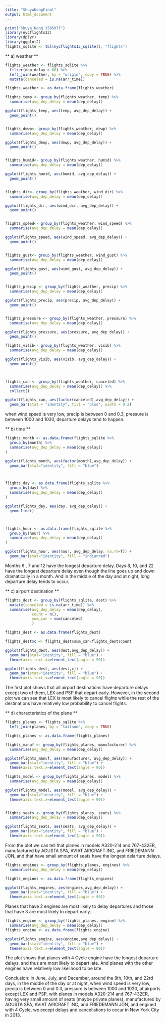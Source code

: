 ```yaml
---
title: "ShuyaKongFinal"
output: html_document
---
```


  ```r
print("Shuya Kong 1505077")
library(nycflights13)
library(dplyr)
library(ggplot2)
flights_sqlite <- tbl(nycflights13_sqlite(), "flights")

```

** a) weather **

```r
flights_weather <- flights_sqlite %>% 
  filter(dep_delay > 60) %>%
  left_join(weather, by = "origin", copy = TRUE) %>%
  mutate(canceled = is.na(arr_time))

flights_weather <- as.data.frame(flights_weather)

flights_temp <- group_by(flights_weather, temp) %>%
  summarise(avg_dep_delay = mean(dep_delay))

ggplot(flights_temp, aes(temp, avg_dep_delay)) +
  geom_point()


flights_dewp<- group_by(flights_weather, dewp) %>%
  summarise(avg_dep_delay = mean(dep_delay))

ggplot(flights_dewp, aes(dewp, avg_dep_delay)) +
  geom_point()


flights_humid<- group_by(flights_weather, humid) %>%
  summarise(avg_dep_delay = mean(dep_delay))

ggplot(flights_humid, aes(humid, avg_dep_delay)) +
  geom_point()


flights_dir<- group_by(flights_weather, wind_dir) %>%
  summarise(avg_dep_delay = mean(dep_delay))

ggplot(flights_dir, aes(wind_dir, avg_dep_delay)) +
  geom_point()


flights_speed<- group_by(flights_weather, wind_speed) %>%
  summarise(avg_dep_delay = mean(dep_delay))

ggplot(flights_speed, aes(wind_speed, avg_dep_delay)) +
  geom_point()


flights_gust<- group_by(flights_weather, wind_gust) %>%
  summarise(avg_dep_delay = mean(dep_delay))

ggplot(flights_gust, aes(wind_gust, avg_dep_delay)) +
  geom_point()


flights_precip <- group_by(flights_weather, precip) %>%
  summarise(avg_dep_delay = mean(dep_delay))

ggplot(flights_precip, aes(precip, avg_dep_delay)) +
  geom_point()


flights_pressure <- group_by(flights_weather, pressure) %>%
  summarise(avg_dep_delay = mean(dep_delay))

ggplot(flights_pressure, aes(pressure, avg_dep_delay)) +
  geom_point()

flights_visib<- group_by(flights_weather, visib) %>%
  summarise(avg_dep_delay = mean(dep_delay))

ggplot(flights_visib, aes(visib, avg_dep_delay)) +
  geom_point()



flights_can <- group_by(flights_weather, canceled) %>% 
  summarise(avg_dep_delay = mean(dep_delay)) %>% 
  collect()

ggplot(flights_can, aes(factor(canceled),avg_dep_delay)) +
  geom_bar(stat = "identity", fill = "blue", width = 0.2)

```


when wind speed is very low, precip is between 0 and 0.3, pressure is between 1000 and 1030,  departure delays tend to happen.



** b) time **


```r

flights_month <- as.data.frame(flights_sqlite %>%
  group_by(month) %>%
  summarise(avg_dep_delay = mean(dep_delay))
)

ggplot(flights_month, aes(factor(month),avg_dep_delay)) +
  geom_bar(stat="identity", fill = "blue")



flights_day <- as.data.frame(flights_sqlite %>%
  group_by(day) %>% 
  summarise(avg_dep_delay = mean(dep_delay))
)

ggplot(flights_day, aes(day, avg_dep_delay)) + 
  geom_line()



flights_hour <- as.data.frame(flights_sqlite %>%
  group_by(hour) %>% 
  summarise(avg_dep_delay = mean(dep_delay))
)

ggplot(flights_hour, aes(hour, avg_dep_delay, na.rm=T)) + 
  geom_bar(stat="identity", fill = "indianred")

```


Months 6 , 7 and 12 have the longest departure delay. Days 8, 10, and 22 have the longest departure delay even though the line goes up and down dramatically in a month. And in the middle of the day and at night, long departure delay tends to occur.  



** c) airport destination **


```r
flights_dest <- group_by(flights_sqlite, dest) %>%
  mutate(canceled = is.na(arr_time)) %>% 
  summarise(avg_dep_delay = mean(dep_delay), 
            count = n(), 
            sum_can = sum(canceled)
            )

flights_dest <- as.data.frame(flights_dest)

flights_dest$c <- flights_dest$sum_can/flights_dest$count

ggplot(flights_dest, aes(dest,avg_dep_delay)) +
  geom_bar(stat="identity", fill = "blue") +
  theme(axis.text.x=element_text(angle = 90))

ggplot(flights_dest, aes(dest,c)) + 
  geom_bar(stat="identity", fill = "blue") +
  theme(axis.text.x=element_text(angle = 90))

```

The first plot shows that all airport destinations have departure delays except two of them, LEX and PSP that depart early. However, in the second plot we can see that LEX is most likely to cancel flights while the rest of the destinations have relatively low probability to cancel flights.  


** d) characteristics of the plane **


```r
flights_planes <- flights_sqlite %>% 
  left_join(planes, by = "tailnum", copy = TRUE)

flights_planes <- as.data.frame(flights_planes)

flights_manuf <- group_by(flights_planes, manufacturer) %>%
  summarise(avg_dep_delay = mean(dep_delay))

ggplot(flights_manuf, aes(manufacturer, avg_dep_delay)) +
  geom_bar(stat="identity", fill = "blue") +
  theme(axis.text.x=element_text(angle = 90))

flights_model <- group_by(flights_planes, model) %>%
  summarise(avg_dep_delay = mean(dep_delay))

ggplot(flights_model, aes(model, avg_dep_delay)) +
  geom_bar(stat="identity", fill = "blue") +
  theme(axis.text.x=element_text(angle = 90))


flights_seats <- group_by(flights_planes, seats) %>%
  summarise(avg_dep_delay = mean(dep_delay))

ggplot(flights_seats, aes(seats, avg_dep_delay)) +
  geom_bar(stat="identity", fill = "blue") +
  theme(axis.text.x=element_text(angle = 90))
```

From the plot we can tell that planes in models A320-214 and 767-432ER, manufactured by AGUSTA SPA, AVIAT AIRCRAFT INC, and FRIEDEMANN JON, and that have small amount of seats have the longest delarture delays.

```r
flights_engines <- group_by(flights_planes, engines) %>%
  summarise(avg_dep_delay = mean(dep_delay))

flights_engines <- as.data.frame(flights_engines)

ggplot(flights_engines, aes(engines,avg_dep_delay)) +
  geom_bar(stat="identity", fill = "blue") +
  theme(axis.text.x=element_text(angle = 90))

```

Planes that have 2 engines are most likely to delay departures and those that have 3 are most likely to depart early.  


```r
flights_engine <- group_by(flights_planes, engine) %>%
  summarise(avg_dep_delay = mean(dep_delay))
flights_engine <- as.data.frame(flights_engine)

ggplot(flights_engine, aes(engine,avg_dep_delay)) +
  geom_bar(stat="identity", fill = "blue") +
  theme(axis.text.x=element_text(angle = 90))

```

The plot shows that planes with 4 Cycle engine have the longest departure delays, and thus are most likely to depart late. And planes with the other engines have relatively low likelihood to be late. 


Conclusion:
in June, July, and December, around the 8th, 10th, and 22rd days, in the middle of the day or at night, when wind speed is very low, precip is between 0 and 0.3, pressure is between 1000 and 1030, at airports except LEX and PSP, with planes in models A320-214 and 767-432ER, having very small amount of seats (maybe private planes), manufactured by AGUSTA SPA, AVIAT AIRCRAFT INC, and FRIEDEMANN JON, and engined with 4 Cycle, we except delays and cancellations to occur in New York City in 2013. 
